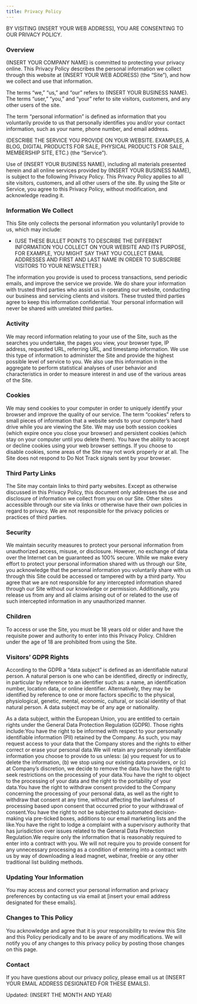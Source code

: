 ```yaml
---
title: Privacy Policy
---
```


BY VISITING (INSERT YOUR WEB ADDRESS], YOU ARE CONSENTING TO OUR
PRIVACY POLICY.

### Overview

(INSERT YOUR COMPANY NAME) is committed to protecting your privacy
online. This Privacy Policy describes the personal information we
collect through this website at (INSERT YOUR WEB ADDRESS) (the
“Site”), and how we collect and use that information.

The terms “we,” “us,” and “our” refers to (INSERT YOUR BUSINESS
NAME). The terms “user,” “you,” and “your” refer to site visitors,
customers, and any other users of the site.

The term “personal information” is defined as information that you
voluntarily provide to us that personally identifies you and/or your
contact information, such as your name, phone number, and email
address.

(DESCRIBE THE SERVICE YOU PROVIDE ON YOUR WEBSITE. EXAMPLES, A BLOG,
DIGITAL PRODUCTS FOR SALE, PHYSICAL PRODUCTS FOR SALE, MEMBERSHIP
SITE, ETC.) (the “Service”).

Use of (INSERT YOUR BUSINESS NAME), including all materials
presented herein and all online services provided by (INSERT YOUR
BUSINESS NAME), is subject to the following Privacy Policy. This
Privacy Policy applies to all site visitors, customers, and all
other users of the site. By using the Site or Service, you agree to
this Privacy Policy, without modification, and acknowledge reading
it.

### Information We Collect

This Site only collects the personal information you voluntarily1
provide to us, which may include:

- (USE THESE BULLET POINTS TO DESCRIBE THE DIFFERENT INFORMATION YOU
  COLLECT ON YOUR WEBSITE AND ITS PURPOSE, FOR EXAMPLE, YOU MIGHT
  SAY THAT YOU COLLECT EMAIL ADDRESSES AND FIRST AND LAST NAME IN
  ORDER TO SUBSCRIBE VISITORS TO YOUR NEWSLETTER.)

The information you provide is used to process transactions, send
periodic emails, and improve the service we provide. We do share
your information with trusted third parties who assist us in
operating our website, conducting our business and servicing clients
and visitors. These trusted third parties agree to keep this
information confidential. Your personal information will never be
shared with unrelated third parties.

### Activity

We may record information relating to your use of the Site, such as
the searches you undertake, the pages you view, your browser type,
IP address, requested URL, referring URL, and timestamp information.
We use this type of information to administer the Site and provide
the highest possible level of service to you. We also use this
information in the aggregate to perform statistical analyses of user
behavior and characteristics in order to measure interest in and use
of the various areas of the Site.

### Cookies

We may send cookies to your computer in order to uniquely identify
your browser and improve the quality of our service. The term
“cookies” refers to small pieces of information that a website sends
to your computer’s hard drive while you are viewing the Site. We may
use both session cookies (which expire once you close your browser)
and persistent cookies (which stay on your computer until you delete
them). You have the ability to accept or decline cookies using your
web browser settings. If you choose to disable cookies, some areas
of the Site may not work properly or at all. The Site does not
respond to Do Not Track signals sent by your browser.

### Third Party Links

The Site may contain links to third party websites. Except as
otherwise discussed in this Privacy Policy, this document only
addresses the use and disclosure of information we collect from you
on our Site. Other sites accessible through our site via links or
otherwise have their own policies in regard to privacy. We are not
responsible for the privacy policies or practices of third parties.

### Security

We maintain security measures to protect your personal information
from unauthorized access, misuse, or disclosure. However, no
exchange of data over the Internet can be guaranteed as 100% secure.
While we make every effort to protect your personal information
shared with us through our Site, you acknowledge that the personal
information you voluntarily share with us through this Site could be
accessed or tampered with by a third party. You agree that we are
not responsible for any intercepted information shared through our
Site without our knowledge or permission. Additionally, you release
us from any and all claims arising out of or related to the use of
such intercepted information in any unauthorized manner.

### Children

To access or use the Site, you must be 18 years old or older and
have the requisite power and authority to enter into this Privacy
Policy. Children under the age of 18 are prohibited from using the
Site.

### Visitors’ GDPR Rights

According to the GDPR a “data subject” is defined as an identifiable
natural person. A natural person is one who can be identified,
directly or indirectly, in particular by reference to an identifier
such as: a name, an identification number, location data, or online
identifier. Alternatively, they may be identified by reference to
one or more factors specific to the physical, physiological,
genetic, mental, economic, cultural, or social identity of that
natural person. A data subject may be of any age or nationality.

As a data subject, within the European Union, you are entitled to
certain rights under the General Data Protection Regulation (GDPR).
Those rights include:You have the right to be informed with respect
to your personally identifiable information (PII) retained by the
Company. As such, you may request access to your data that the
Company stores and the rights to either correct or erase your
personal data.We will retain any personally identifiable information
you choose to provide to us unless: (a) you request for us to delete
the information, (b) we stop using our existing data providers, or
(c) at Company’s discretion, we decide to remove the data.You have
the right to seek restrictions on the processing of your data.You
have the right to object to the processing of your data and the
right to the portability of your data.You have the right to withdraw
consent provided to the Company concerning the processing of your
personal data, as well as the right to withdraw that consent at any
time, without affecting the lawfulness of processing based upon
consent that occurred prior to your withdrawal of consent.You have
the right to not be subjected to automated decision-making via
pre-ticked boxes, additions to our email marketing lists and the
like.You have the right to lodge a complaint with a supervisory
authority that has jurisdiction over issues related to the General
Data Protection Regulation.We require only the information that is
reasonably required to enter into a contract with you. We will not
require you to provide consent for any unnecessary processing as a
condition of entering into a contract with us by way of downloading
a lead magnet, webinar, freebie or any other traditional list
building methods.

### Updating Your Information

You may access and correct your personal information and privacy
preferences by contacting us via email at [insert your email address
designated for these emails].

### Changes to This Policy

You acknowledge and agree that it is your responsibility to review
this Site and this Policy periodically and to be aware of any
modifications. We will notify you of any changes to this privacy
policy by posting those changes on this page.

### Contact

If you have questions about our privacy policy, please email us at
(INSERT YOUR EMAIL ADDRESS DESIGNATED FOR THESE EMAILS).

Updated: (INSERT THE MONTH AND YEAR)